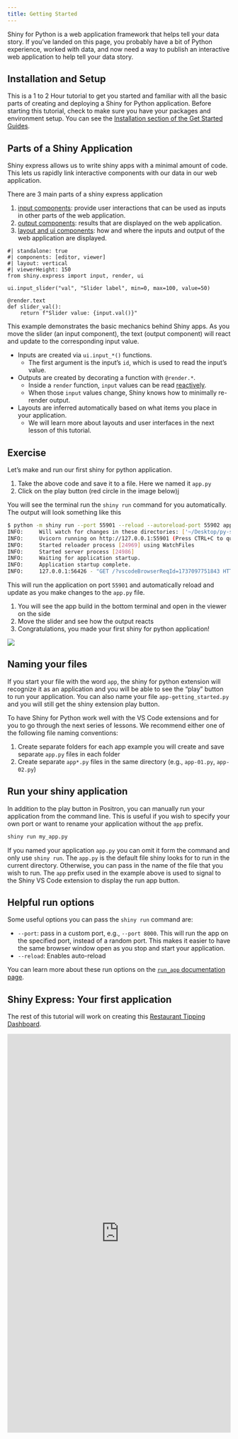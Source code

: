 ```yaml
---
title: Getting Started
---
```


Shiny for Python is a web application framework that helps tell your
data story.
If you've landed on this page,
you probably have a bit of Python experience,
worked with data,
and now need a way to publish an interactive
web application to help tell your data story.

## Installation and Setup

This is a 1 to 2 Hour tutorial to get you started and familiar with all the basic
parts of creating and deploying a Shiny for Python application.
Before starting this tutorial,
check to make sure you have your packages and environment
setup.
You can see the
[Installation section of the Get Started Guides](/get-started/install-create-run.qmd).

## Parts of a Shiny Application

Shiny express allows us to write shiny apps with a minimal amount of code.
This lets us rapidly link interactive components with our data
in our web application.

There are 3 main parts of a shiny express application

1. [input components](/components/#inputs):
  provide user interactions that can be used as inputs in other parts of the web application.
2. [output components](/components/#outputs):
  results that are displayed on the web application.
3. [layout and ui components](/layouts):
  how and where the inputs and output of the web application are displayed.

```shinylive-python
#| standalone: true
#| components: [editor, viewer]
#| layout: vertical
#| viewerHeight: 150
from shiny.express import input, render, ui

ui.input_slider("val", "Slider label", min=0, max=100, value=50)

@render.text
def slider_val():
    return f"Slider value: {input.val()}"
```

This example demonstrates the basic mechanics behind Shiny apps.
As you move the slider (an input component),
the text (output component) will react and update to the corresponding input value.

* Inputs are created via `ui.input_*()` functions.
    * The first argument is the input's `id`, which is used to read the input's value.
* Outputs are created by decorating a function with `@render.*`.
    * Inside a `render` function, `input` values can be read [reactively](#reactivity).
    * When those `input` values change, Shiny knows how to minimally re-render output.
* Layouts are inferred automatically based on what items you place in your application.
    * We will learn more about layouts and user interfaces in the next lesson of this tutorial.

::: {.callout-note}
## Exercise

Let's make and run our first shiny for python application.

1. Take the above code and save it to a file. Here we named it `app.py`
2. Click on the play button (red circle in the image below)j

You will see the terminal run the `shiny run` command for you automatically.
The output will look something like this


```bash
$ python -m shiny run --port 55901 --reload --autoreload-port 55902 app-010-simple.py
INFO:     Will watch for changes in these directories: ['~/Desktop/py-shiny-example']
INFO:     Uvicorn running on http://127.0.0.1:55901 (Press CTRL+C to quit)
INFO:     Started reloader process [24969] using WatchFiles
INFO:     Started server process [24986]
INFO:     Waiting for application startup.
INFO:     Application startup complete.
INFO:     127.0.0.1:56426 - "GET /?vscodeBrowserReqId=1737097751843 HTTP/1.1" 200 OK
```

This will run the application on port `55901` and automatically reload and update
as you make changes to the `app.py` file.

1. You will see the app build in the bottom terminal and open in the viewer on the side
2. Move the slider and see how the output reacts
3. Congratulations, you made your first shiny for python application!

![](img/010-run_app.png)

::: {.callout-tip}
## Naming your files

If you start your file with the word `app`,
the shiny for python extension will recognize
it as an application and you will be able to see the "play" button to run your application.
You can also name your file `app-getting_started.py`
and you will still get the shiny extension play button.

To have Shiny for Python work well with the VS Code extensions and for you to go through
the next series of lessons.
We recommend either one of the following file naming conventions:

1. Create separate folders for each app example you will create and save separate `app.py` files in each folder
2. Create separate `app*.py` files in the same directory (e.g., `app-01.py`, `app-02.py`)
:::

:::

## Run your shiny application

In addition to the play button in Positron, you can manually run your application from
the command line.
This is useful if you wish to specify your own port or want to rename your application
without the `app` prefix.

```bash
shiny run my_app.py
```

::: {.callout-note}
If you named your application `app.py` you can omit it form the command and only use `shiny run`.
The `app.py` is the default file shiny looks for to run in the current directory.
Otherwise, you can pass in the name of the file that you wish to run.
The `app` prefix used in the example above is used to signal to the Shiny VS Code extension
to display the run app button.
:::

:::{.callout-tip}
## Helpful run options

Some useful options you can pass the `shiny run` command are:

- `--port`: pass in a custom port, e.g., `--port 8000`.
  This will run the app on the specified port,
  instead of a random port.
  This makes it easier to have the same browser window open as you stop and start your application.
- `--reload`: Enables auto-reload

You can learn more about these run options on the
[`run_app` documentation page](https://shiny.posit.co/py/api/core/run_app.html).
:::

## Shiny Express: Your first application

The rest of this tutorial will work on creating this
[Restaurant Tipping Dashboard](https://gallery.shinyapps.io/template-dashboard-tips1/).

::::: {.column-screen .hero-image .pt-4 .pb-5 style="margin-top:0px;max-width:1600px;"}
::: {.hello-output .g-col-12 .g-col-xl-12}
<iframe
  src="https://gallery.shinyapps.io/template-dashboard-tips1/"
  frameborder="0"
  width="100%"
  class="mb-0 card hello-output-iframe"
></iframe>

<style>
  .hello-output-iframe {
    height: 900px;
  }
@media only screen and (max-width: 611px) {
  .hello-output-iframe {
    height: 2125px;
  }
}
</style>
:::

:::::
